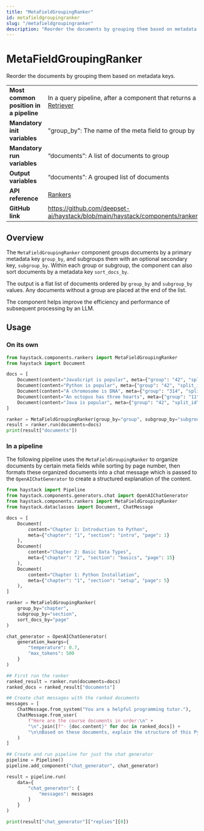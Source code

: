 ```yaml
---
title: "MetaFieldGroupingRanker"
id: metafieldgroupingranker
slug: "/metafieldgroupingranker"
description: "Reorder the documents by grouping them based on metadata keys."
---
```


# MetaFieldGroupingRanker

Reorder the documents by grouping them based on metadata keys.

|  |  |
| --- | --- |
| **Most common position in a pipeline** | In a query pipeline, after a component that returns a list of documents, such as a [Retriever](../retrievers.mdx) |
| **Mandatory init variables**           | "group_by": The name of the meta field to group by                                                               |
| **Mandatory run variables**            | “documents”: A list of documents to group                                                                        |
| **Output variables**                   | “documents”: A grouped list of documents                                                                         |
| **API reference**                      | [Rankers](/reference/rankers-api)                                                                                       |
| **GitHub link**                        | https://github.com/deepset-ai/haystack/blob/main/haystack/components/rankers/meta_field_grouping_ranker.py     |

## Overview

The `MetaFieldGroupingRanker` component groups documents by a primary metadata key `group_by`, and subgroups them with an optional secondary key, `subgroup_by`.
Within each group or subgroup, the component can also sort documents by a metadata key `sort_docs_by`.

The output is a flat list of documents ordered by `group_by` and `subgroup_by` values. Any documents without a group are placed at the end of the list.

The component helps improve the efficiency and performance of subsequent processing by an LLM.

## Usage

### On its own

```python
from haystack.components.rankers import MetaFieldGroupingRanker
from haystack import Document

docs = [
    Document(content="JavaScript is popular", meta={"group": "42", "split_id": 7, "subgroup": "subB"}),
    Document(content="Python is popular", meta={"group": "42", "split_id": 4, "subgroup": "subB"}),
    Document(content="A chromosome is DNA", meta={"group": "314", "split_id": 2, "subgroup": "subC"}),
    Document(content="An octopus has three hearts", meta={"group": "11", "split_id": 2, "subgroup": "subD"}),
    Document(content="Java is popular", meta={"group": "42", "split_id": 3, "subgroup": "subB"}),
]

ranker = MetaFieldGroupingRanker(group_by="group", subgroup_by="subgroup", sort_docs_by="split_id")
result = ranker.run(documents=docs)
print(result["documents"])

```

### In a pipeline

The following pipeline uses the `MetaFieldGroupingRanker` to organize documents by certain meta fields while sorting by page number, then formats these organized documents into a chat message which is passed to the `OpenAIChatGenerator` to create a structured explanation of the content.

```python
from haystack import Pipeline
from haystack.components.generators.chat import OpenAIChatGenerator
from haystack.components.rankers import MetaFieldGroupingRanker
from haystack.dataclasses import Document, ChatMessage

docs = [
    Document(
        content="Chapter 1: Introduction to Python",
        meta={"chapter": "1", "section": "intro", "page": 1}
    ),
    Document(
        content="Chapter 2: Basic Data Types",
        meta={"chapter": "2", "section": "basics", "page": 15}
    ),
    Document(
        content="Chapter 1: Python Installation",
        meta={"chapter": "1", "section": "setup", "page": 5}
    ),
]

ranker = MetaFieldGroupingRanker(
    group_by="chapter",
    subgroup_by="section",
    sort_docs_by="page"
)

chat_generator = OpenAIChatGenerator(
    generation_kwargs={
        "temperature": 0.7,
        "max_tokens": 500
    }
)

## First run the ranker
ranked_result = ranker.run(documents=docs)
ranked_docs = ranked_result["documents"]

## Create chat messages with the ranked documents
messages = [
    ChatMessage.from_system("You are a helpful programming tutor."),
    ChatMessage.from_user(
        f"Here are the course documents in order:\n" +
        "\n".join([f"- {doc.content}" for doc in ranked_docs]) +
        "\n\nBased on these documents, explain the structure of this Python course."
    )
]

## Create and run pipeline for just the chat generator
pipeline = Pipeline()
pipeline.add_component("chat_generator", chat_generator)

result = pipeline.run(
    data={
        "chat_generator": {
            "messages": messages
        }
    }
)

print(result["chat_generator"]["replies"][0])
```
